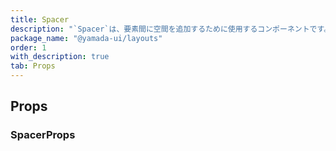 ```yaml
---
title: Spacer
description: "`Spacer`は、要素間に空間を追加するために使用するコンポーネントです。"
package_name: "@yamada-ui/layouts"
order: 1
with_description: true
tab: Props
---
```


## Props

### SpacerProps

<PropsCard id="spacer-_accept" name="_accept" type="CSSUIObject" />

<PropsCard id="spacer-_active" name="_active" type="CSSUIObject" />

<PropsCard id="spacer-_after" name="_after" type="CSSUIObject" />

<PropsCard id="spacer-_anylink" name="_anyLink" type="CSSUIObject" />

<PropsCard id="spacer-_autofill" name="_autofill" type="CSSUIObject" />

<PropsCard id="spacer-_backdrop" name="_backdrop" type="CSSUIObject" />

<PropsCard id="spacer-_before" name="_before" type="CSSUIObject" />

<PropsCard id="spacer-_between" name="_between" type="CSSUIObject" />

<PropsCard id="spacer-_blank" name="_blank" type="CSSUIObject" />

<PropsCard id="spacer-_checked" name="_checked" type="CSSUIObject" />

<PropsCard id="spacer-_cue" name="_cue" type="CSSUIObject" />

<PropsCard id="spacer-_cueregion" name="_cueRegion" type="CSSUIObject" />

<PropsCard id="spacer-_dark" name="_dark" type="CSSUIObject" />

<PropsCard id="spacer-_default" name="_default" type="CSSUIObject" />

<PropsCard id="spacer-_disabled" name="_disabled" type="CSSUIObject" />

<PropsCard id="spacer-_empty" name="_empty" type="CSSUIObject" />

<PropsCard id="spacer-_enabled" name="_enabled" type="CSSUIObject" />

<PropsCard id="spacer-_end" name="_end" type="CSSUIObject" />

<PropsCard id="spacer-_even" name="_even" type="CSSUIObject" />

<PropsCard id="spacer-_expanded" name="_expanded" type="CSSUIObject" />

<PropsCard id="spacer-_fileselector" name="_fileSelector" type="CSSUIObject" />

<PropsCard id="spacer-_filled" name="_filled" type="CSSUIObject" />

<PropsCard id="spacer-_first" name="_first" type="CSSUIObject" />

<PropsCard id="spacer-_firstletter" name="_firstLetter" type="CSSUIObject" />

<PropsCard id="spacer-_firstline" name="_firstLine" type="CSSUIObject" />

<PropsCard id="spacer-_focus" name="_focus" type="CSSUIObject" />

<PropsCard id="spacer-_focusvisible" name="_focusVisible" type="CSSUIObject" />

<PropsCard id="spacer-_focuswithin" name="_focusWithin" type="CSSUIObject" />

<PropsCard id="spacer-_fullscreen" name="_fullScreen" type="CSSUIObject" />

<PropsCard id="spacer-_grabbed" name="_grabbed" type="CSSUIObject" />

<PropsCard id="spacer-_groupaccept" name="_groupAccept" type="CSSUIObject" />

<PropsCard id="spacer-_groupactive" name="_groupActive" type="CSSUIObject" />

<PropsCard id="spacer-_groupblank" name="_groupBlank" type="CSSUIObject" />

<PropsCard id="spacer-_groupchecked" name="_groupChecked" type="CSSUIObject" />

<PropsCard
  id="spacer-_groupdisabled"
  name="_groupDisabled"
  type="CSSUIObject"
/>

<PropsCard id="spacer-_groupenabled" name="_groupEnabled" type="CSSUIObject" />

<PropsCard
  id="spacer-_groupexpanded"
  name="_groupExpanded"
  type="CSSUIObject"
/>

<PropsCard id="spacer-_groupfocus" name="_groupFocus" type="CSSUIObject" />

<PropsCard
  id="spacer-_groupfocusvisible"
  name="_groupFocusVisible"
  type="CSSUIObject"
/>

<PropsCard
  id="spacer-_groupfocuswithin"
  name="_groupFocusWithin"
  type="CSSUIObject"
/>

<PropsCard id="spacer-_groupgrabbed" name="_groupGrabbed" type="CSSUIObject" />

<PropsCard
  id="spacer-_grouphorizontal"
  name="_groupHorizontal"
  type="CSSUIObject"
/>

<PropsCard id="spacer-_grouphover" name="_groupHover" type="CSSUIObject" />

<PropsCard id="spacer-_groupidle" name="_groupIdle" type="CSSUIObject" />

<PropsCard id="spacer-_groupinvalid" name="_groupInvalid" type="CSSUIObject" />

<PropsCard id="spacer-_grouploaded" name="_groupLoaded" type="CSSUIObject" />

<PropsCard id="spacer-_grouploading" name="_groupLoading" type="CSSUIObject" />

<PropsCard
  id="spacer-_groupoptional"
  name="_groupOptional"
  type="CSSUIObject"
/>

<PropsCard
  id="spacer-_groupplaceholdershown"
  name="_groupPlaceholderShown"
  type="CSSUIObject"
/>

<PropsCard id="spacer-_grouppressed" name="_groupPressed" type="CSSUIObject" />

<PropsCard
  id="spacer-_groupreadonly"
  name="_groupReadOnly"
  type="CSSUIObject"
/>

<PropsCard
  id="spacer-_groupreadwrite"
  name="_groupReadWrite"
  type="CSSUIObject"
/>

<PropsCard id="spacer-_groupreject" name="_groupReject" type="CSSUIObject" />

<PropsCard
  id="spacer-_grouprequired"
  name="_groupRequired"
  type="CSSUIObject"
/>

<PropsCard
  id="spacer-_groupselected"
  name="_groupSelected"
  type="CSSUIObject"
/>

<PropsCard
  id="spacer-_groupuserinvalid"
  name="_groupUserInvalid"
  type="CSSUIObject"
/>

<PropsCard id="spacer-_groupvalid" name="_groupValid" type="CSSUIObject" />

<PropsCard
  id="spacer-_groupvertical"
  name="_groupVertical"
  type="CSSUIObject"
/>

<PropsCard id="spacer-_hidden" name="_hidden" type="CSSUIObject" />

<PropsCard id="spacer-_holiday" name="_holiday" type="CSSUIObject" />

<PropsCard id="spacer-_horizontal" name="_horizontal" type="CSSUIObject" />

<PropsCard id="spacer-_hover" name="_hover" type="CSSUIObject" />

<PropsCard id="spacer-_idle" name="_idle" type="CSSUIObject" />

<PropsCard
  id="spacer-_indeterminate"
  name="_indeterminate"
  type="CSSUIObject"
/>

<PropsCard id="spacer-_inrange" name="_inRange" type="CSSUIObject" />

<PropsCard id="spacer-_invalid" name="_invalid" type="CSSUIObject" />

<PropsCard id="spacer-_last" name="_last" type="CSSUIObject" />

<PropsCard id="spacer-_light" name="_light" type="CSSUIObject" />

<PropsCard id="spacer-_link" name="_link" type="CSSUIObject" />

<PropsCard id="spacer-_loaded" name="_loaded" type="CSSUIObject" />

<PropsCard id="spacer-_loading" name="_loading" type="CSSUIObject" />

<PropsCard id="spacer-_marker" name="_marker" type="CSSUIObject" />

<PropsCard id="spacer-_mediadark" name="_mediaDark" type="CSSUIObject" />

<PropsCard id="spacer-_medialight" name="_mediaLight" type="CSSUIObject" />

<PropsCard
  id="spacer-_mediareducemotion"
  name="_mediaReduceMotion"
  type="CSSUIObject"
/>

<PropsCard id="spacer-_modal" name="_modal" type="CSSUIObject" />

<PropsCard id="spacer-_nativeactive" name="_nativeActive" type="CSSUIObject" />

<PropsCard
  id="spacer-_nativechecked"
  name="_nativeChecked"
  type="CSSUIObject"
/>

<PropsCard
  id="spacer-_nativedisabled"
  name="_nativeDisabled"
  type="CSSUIObject"
/>

<PropsCard id="spacer-_nativefocus" name="_nativeFocus" type="CSSUIObject" />

<PropsCard
  id="spacer-_nativefocusvisible"
  name="_nativeFocusVisible"
  type="CSSUIObject"
/>

<PropsCard
  id="spacer-_nativefocuswithin"
  name="_nativeFocusWithin"
  type="CSSUIObject"
/>

<PropsCard id="spacer-_nativehidden" name="_nativeHidden" type="CSSUIObject" />

<PropsCard id="spacer-_nativehover" name="_nativeHover" type="CSSUIObject" />

<PropsCard
  id="spacer-_nativereadonly"
  name="_nativeReadOnly"
  type="CSSUIObject"
/>

<PropsCard id="spacer-_nativetarget" name="_nativeTarget" type="CSSUIObject" />

<PropsCard id="spacer-_nativevalid" name="_nativeValid" type="CSSUIObject" />

<PropsCard id="spacer-_notfirst" name="_notFirst" type="CSSUIObject" />

<PropsCard id="spacer-_notlast" name="_notLast" type="CSSUIObject" />

<PropsCard id="spacer-_nottarget" name="_notTarget" type="CSSUIObject" />

<PropsCard id="spacer-_odd" name="_odd" type="CSSUIObject" />

<PropsCard id="spacer-_only" name="_only" type="CSSUIObject" />

<PropsCard id="spacer-_optional" name="_optional" type="CSSUIObject" />

<PropsCard id="spacer-_outrange" name="_outRange" type="CSSUIObject" />

<PropsCard id="spacer-_outside" name="_outside" type="CSSUIObject" />

<PropsCard id="spacer-_paused" name="_paused" type="CSSUIObject" />

<PropsCard id="spacer-_peeraccept" name="_peerAccept" type="CSSUIObject" />

<PropsCard id="spacer-_peeractive" name="_peerActive" type="CSSUIObject" />

<PropsCard id="spacer-_peerblank" name="_peerBlank" type="CSSUIObject" />

<PropsCard id="spacer-_peerchecked" name="_peerChecked" type="CSSUIObject" />

<PropsCard id="spacer-_peerdisabled" name="_peerDisabled" type="CSSUIObject" />

<PropsCard id="spacer-_peerenabled" name="_peerEnabled" type="CSSUIObject" />

<PropsCard id="spacer-_peerexpanded" name="_peerExpanded" type="CSSUIObject" />

<PropsCard id="spacer-_peerfocus" name="_peerFocus" type="CSSUIObject" />

<PropsCard
  id="spacer-_peerfocusvisible"
  name="_peerFocusVisible"
  type="CSSUIObject"
/>

<PropsCard
  id="spacer-_peerfocuswithin"
  name="_peerFocusWithin"
  type="CSSUIObject"
/>

<PropsCard id="spacer-_peergrabbed" name="_peerGrabbed" type="CSSUIObject" />

<PropsCard
  id="spacer-_peerhorizontal"
  name="_peerHorizontal"
  type="CSSUIObject"
/>

<PropsCard id="spacer-_peerhover" name="_peerHover" type="CSSUIObject" />

<PropsCard id="spacer-_peeridle" name="_peerIdle" type="CSSUIObject" />

<PropsCard id="spacer-_peerinvalid" name="_peerInvalid" type="CSSUIObject" />

<PropsCard id="spacer-_peerloaded" name="_peerLoaded" type="CSSUIObject" />

<PropsCard id="spacer-_peerloading" name="_peerLoading" type="CSSUIObject" />

<PropsCard id="spacer-_peeroptional" name="_peerOptional" type="CSSUIObject" />

<PropsCard
  id="spacer-_peerplaceholdershown"
  name="_peerPlaceholderShown"
  type="CSSUIObject"
/>

<PropsCard id="spacer-_peerpressed" name="_peerPressed" type="CSSUIObject" />

<PropsCard id="spacer-_peerreadonly" name="_peerReadOnly" type="CSSUIObject" />

<PropsCard
  id="spacer-_peerreadwrite"
  name="_peerReadWrite"
  type="CSSUIObject"
/>

<PropsCard id="spacer-_peerreject" name="_peerReject" type="CSSUIObject" />

<PropsCard id="spacer-_peerrequired" name="_peerRequired" type="CSSUIObject" />

<PropsCard id="spacer-_peerselected" name="_peerSelected" type="CSSUIObject" />

<PropsCard
  id="spacer-_peeruserinvalid"
  name="_peerUserInvalid"
  type="CSSUIObject"
/>

<PropsCard id="spacer-_peervalid" name="_peerValid" type="CSSUIObject" />

<PropsCard id="spacer-_peervertical" name="_peerVertical" type="CSSUIObject" />

<PropsCard id="spacer-_picture" name="_picture" type="CSSUIObject" />

<PropsCard id="spacer-_placeholder" name="_placeholder" type="CSSUIObject" />

<PropsCard
  id="spacer-_placeholdershown"
  name="_placeholderShown"
  type="CSSUIObject"
/>

<PropsCard id="spacer-_playing" name="_playing" type="CSSUIObject" />

<PropsCard id="spacer-_pressed" name="_pressed" type="CSSUIObject" />

<PropsCard id="spacer-_print" name="_print" type="CSSUIObject" />

<PropsCard id="spacer-_readonly" name="_readOnly" type="CSSUIObject" />

<PropsCard id="spacer-_readwrite" name="_readWrite" type="CSSUIObject" />

<PropsCard id="spacer-_reject" name="_reject" type="CSSUIObject" />

<PropsCard id="spacer-_required" name="_required" type="CSSUIObject" />

<PropsCard id="spacer-_ripple" name="_ripple" type="CSSUIObject" />

<PropsCard id="spacer-_scrollbar" name="_scrollbar" type="CSSUIObject" />

<PropsCard
  id="spacer-_scrollbarbutton"
  name="_scrollbarButton"
  type="CSSUIObject"
/>

<PropsCard
  id="spacer-_scrollbarcorner"
  name="_scrollbarCorner"
  type="CSSUIObject"
/>

<PropsCard
  id="spacer-_scrollbarthumb"
  name="_scrollbarThumb"
  type="CSSUIObject"
/>

<PropsCard
  id="spacer-_scrollbartrack"
  name="_scrollbarTrack"
  type="CSSUIObject"
/>

<PropsCard
  id="spacer-_scrollbartrackpiece"
  name="_scrollbarTrackPiece"
  type="CSSUIObject"
/>

<PropsCard id="spacer-_selected" name="_selected" type="CSSUIObject" />

<PropsCard id="spacer-_selection" name="_selection" type="CSSUIObject" />

<PropsCard id="spacer-_start" name="_start" type="CSSUIObject" />

<PropsCard id="spacer-_target" name="_target" type="CSSUIObject" />

<PropsCard id="spacer-_today" name="_today" type="CSSUIObject" />

<PropsCard id="spacer-_userinvalid" name="_userInvalid" type="CSSUIObject" />

<PropsCard id="spacer-_valid" name="_valid" type="CSSUIObject" />

<PropsCard id="spacer-_vertical" name="_vertical" type="CSSUIObject" />

<PropsCard id="spacer-_visited" name="_visited" type="CSSUIObject" />

<PropsCard id="spacer-_weekend" name="_weekend" type="CSSUIObject" />
